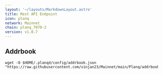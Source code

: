 ```yaml
---
layout: '~/layouts/MarkdownLayout.astro'
title: Rest API Endpoint
icon: planq
network: Mainnet
chain: planq_7070-2
version: v1.0.7
---
```

## Addrbook

```
wget -O $HOME/.planqd/config/addrbook.json "https://raw.githubusercontent.com/vinjan23/Mainnet/main/Planq/addrbook.json"
```
